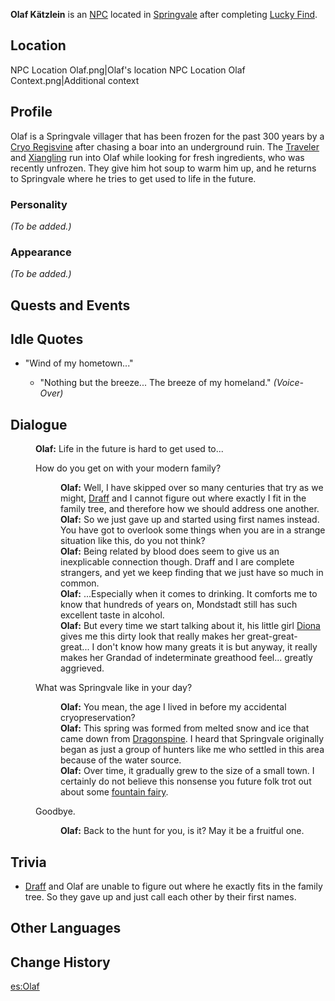 {{Meta
<!-- REMOVE THIS TEMPLATE AFTER ADDING MISSING INFO -->
|missing_NPC_profile  = yes
}}
{{Character Infobox
|image            = NPC Olaf.png
|region           = Mondstadt
|type             = NPC
|affiliation      = Kätzlein Bloodline
|ancestry         = Kätzlein Bloodline
|relative         = Draff
|relativeNote     = Distant
|relative2        = Diona
|relativeNote2    = Distant
}}
'''Olaf Kätzlein''' is an [[NPC]] located in [[Springvale]] after completing [[Lucky Find]].

==Location==
<gallery hideaddbutton="true" captionalign="center">
NPC Location Olaf.png|Olaf's location
NPC Location Olaf Context.png|Additional context
</gallery>

==Profile==
Olaf is a Springvale villager that has been frozen for the past 300 years by a [[Cryo Regisvine]] after chasing a boar into an underground ruin. The [[Traveler]] and [[Xiangling]] run into Olaf while looking for fresh ingredients, who was recently unfrozen. They give him hot soup to warm him up, and he returns to Springvale where he tries to get used to life in the future.

===Personality===
''(To be added.)''

===Appearance===
''(To be added.)''

==Quests and Events==
{{Quest Appearances}}

==Idle Quotes==
*"Wind of my hometown..."
**{{A|VO Olaf 01.ogg}} "Nothing but the breeze... The breeze of my homeland." ''(Voice-Over)''

==Dialogue==
{{Dialogue start}}
:'''Olaf:''' Life in the future is hard to get used to...
:{{DIcon}} How do you get on with your modern family?
::'''Olaf:''' Well, I have skipped over so many centuries that try as we might, [[Draff]] and I cannot figure out where exactly I fit in the family tree, and therefore how we should address one another.
::'''Olaf:''' So we just gave up and started using first names instead. You have got to overlook some things when you are in a strange situation like this, do you not think?
::'''Olaf:''' Being related by blood does seem to give us an inexplicable connection though. Draff and I are complete strangers, and yet we keep finding that we just have so much in common.
::'''Olaf:''' ...Especially when it comes to drinking. It comforts me to know that hundreds of years on, Mondstadt still has such excellent taste in alcohol.
::'''Olaf:''' But every time we start talking about it, his little girl [[Diona]] gives me this dirty look that really makes her great-great-great... I don't know how many greats it is but anyway, it really makes her Grandad of indeterminate greathood feel... greatly aggrieved.
:{{DIcon}} What was Springvale like in your day?
::'''Olaf:''' You mean, the age I lived in before my accidental cryopreservation?
::'''Olaf:''' This spring was formed from melted snow and ice that came down from [[Dragonspine]]. I heard that Springvale originally began as just a group of hunters like me who settled in this area because of the water source.
::'''Olaf:''' Over time, it gradually grew to the size of a small town. I certainly do not believe this nonsense you future folk trot out about some [[Spring Fairy|fountain fairy]].
:{{DIcon}} Goodbye.
::'''Olaf:''' Back to the hunt for you, is it? May it be a fruitful one.
{{Dialogue end}}

==Trivia==
*[[Draff]] and Olaf are unable to figure out where he exactly fits in the family tree. So they gave up and just call each other by their first names.

==Other Languages==
{{Other Languages|default_hidden = 1
|en      = Olaf
|zhs     = 奥拉夫
|zhs_rm  = Àolāfū
|zht     = 歐拉夫
|zht_rm  = Àolāfū
|ja      = オラフ
|ja_rm   = Orafu
|ko      = 울라프
|ko_rm   = Ullapeu
|es      = Olaf
|fr      = Olaf
|ru      = Олаф
|th      = Olaf
|vi      = Olaf
|de      = Olaf
|id      = Olaf
|pt      = Olaf
}}

==Change History==
{{Change History|1.0}}

[[es:Olaf]]